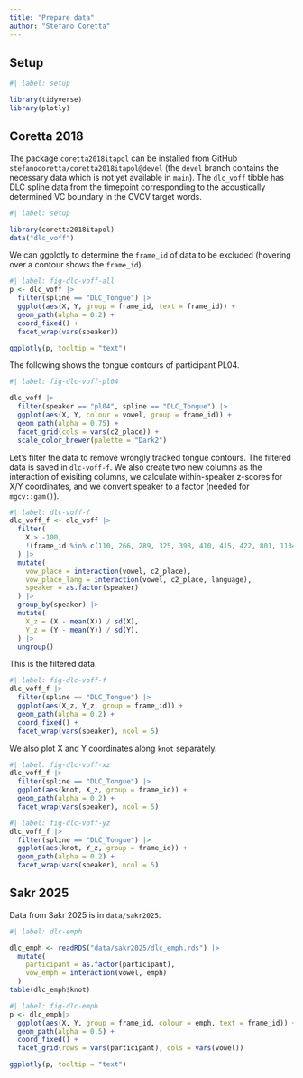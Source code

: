 ```yaml
---
title: "Prepare data"
author: "Stefano Coretta"
---
```


## Setup

```r
#| label: setup

library(tidyverse)
library(plotly)
```

## Coretta 2018

The package `coretta2018itapol` can be installed from GitHub `stefanocoretta/coretta2018itapol@devel` (the `devel` branch contains the necessary data which is not yet available in `main`). The `dlc_voff` tibble has DLC spline data from the timepoint corresponding to the acoustically determined VC boundary in the CVCV target words.

```r
#| label: setup

library(coretta2018itapol)
data("dlc_voff")
```

We can ggplotly to determine the `frame_id` of data to be excluded (hovering over a contour shows the `frame_id`).

```r
#| label: fig-dlc-voff-all
p <- dlc_voff |> 
  filter(spline == "DLC_Tongue") |> 
  ggplot(aes(X, Y, group = frame_id, text = frame_id)) +
  geom_path(alpha = 0.2) +
  coord_fixed() +
  facet_wrap(vars(speaker))

ggplotly(p, tooltip = "text")
```

The following shows the tongue contours of participant PL04.

```r
#| label: fig-dlc-voff-pl04

dlc_voff |> 
  filter(speaker == "pl04", spline == "DLC_Tongue") |> 
  ggplot(aes(X, Y, colour = vowel, group = frame_id)) +
  geom_path(alpha = 0.75) +
  facet_grid(cols = vars(c2_place)) +
  scale_color_brewer(palette = "Dark2")
```

Let's filter the data to remove wrongly tracked tongue contours. The filtered data is saved in `dlc-voff-f`. We also create two new columns as the interaction of exisiting columns, we calculate within-speaker z-scores for X/Y coordinates, and we convert speaker to a factor (needed for `mgcv::gam()`).

```r
#| label: dlc-voff-f
dlc_voff_f <- dlc_voff |> 
  filter(
    X > -100,
    !(frame_id %in% c(110, 266, 289, 325, 398, 410, 415, 422, 801, 1134)),
  ) |> 
  mutate(
    vow_place = interaction(vowel, c2_place),
    vow_place_lang = interaction(vowel, c2_place, language),
    speaker = as.factor(speaker)
  ) |> 
  group_by(speaker) |> 
  mutate(
    X_z = (X - mean(X)) / sd(X),
    Y_z = (Y - mean(Y)) / sd(Y),
  ) |> 
  ungroup()
```

This is the filtered data.

```r
#| label: fig-dlc-voff-f
dlc_voff_f |>
  filter(spline == "DLC_Tongue") |> 
  ggplot(aes(X_z, Y_z, group = frame_id)) +
  geom_path(alpha = 0.2) +
  coord_fixed() +
  facet_wrap(vars(speaker), ncol = 5)
```

We also plot X and Y coordinates along `knot` separately.

```r
#| label: fig-dlc-voff-xz
dlc_voff_f |>
  filter(spline == "DLC_Tongue") |> 
  ggplot(aes(knot, X_z, group = frame_id)) +
  geom_path(alpha = 0.2) +
  facet_wrap(vars(speaker), ncol = 5)
```

```r
#| label: fig-dlc-voff-yz
dlc_voff_f |>
  filter(spline == "DLC_Tongue") |> 
  ggplot(aes(knot, Y_z, group = frame_id)) +
  geom_path(alpha = 0.2) +
  facet_wrap(vars(speaker), ncol = 5)
```

## Sakr 2025

Data from Sakr 2025 is in `data/sakr2025`.

```r
#| label: dlc-emph

dlc_emph <- readRDS("data/sakr2025/dlc_emph.rds") |>
  mutate(
    participant = as.factor(participant),
    vow_emph = interaction(vowel, emph)
  )
table(dlc_emph$knot)
```

```r
#| label: fig-dlc-emph
p <- dlc_emph|> 
  ggplot(aes(X, Y, group = frame_id, colour = emph, text = frame_id)) +
  geom_path(alpha = 0.5) +
  coord_fixed() +
  facet_grid(rows = vars(participant), cols = vars(vowel))

ggplotly(p, tooltip = "text")
```


